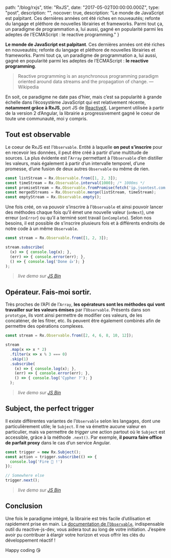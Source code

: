 
  path: "/blog/rxjs",
  title: "RxJS",
  date: "2017-05-02T00:00:00.000Z",
  type: "post",
  description: "",
  nocover: true,
  description: "Le monde de JavaScript est palpitant. Ces dernières années ont été riches en nouveautés; refonte du langage et pléthore de nouvelles librairies et frameworks. Parmi tout ça, un paradigme de programmation a, lui aussi, gagné en popularité parmi les adeptes de l’ECMAScript : le reactive programming."
}

**Le monde de JavaScript est palpitant**. Ces dernières années ont été riches en nouveautés; refonte du langage et pléthore de nouvelles librairies et frameworks. Parmi tout ça, un paradigme de programmation a, lui aussi, gagné en popularité parmi les adeptes de l’ECMAScript : **le reactive programming**.

> Reactive programming is an asynchronous programming paradigm oriented around data streams and the propagation of change.
> — Wikipedia

En soit, ce paradigme ne date pas d’hier, mais c’est sa popularité à grande échelle dans l’écosystème JavaScript qui est relativement récente, **notamment grâce à RxJS**, port JS de [ReactiveX](http://reactivex.io/). Largement utilisée à partir de la version 2 d’Angular, la librairie a progressivement gagné le coeur de toute une communauté, moi y compris.

## Tout est observable
Le coeur de RxJS est l’`Observable`. Entité à laquelle **on peut s’inscrire** pour en recevoir les données, il peut être créé à partir d’une multitude de sources. La plus évidente est l’`Array` permettant à l’`Observable` d’en distiller les valeurs, mais également à partir d’un intervalle temporel, d’une promesse, d’une fusion de deux autres `Observable` ou même de rien.

```javascript
const listStream = Rx.Observable.from([1, 2, 3]);
const timeStream = Rx.Observable.interval(1000); /* 1000ms */
const promiseStream = Rx.Observable.fromPromise(fetch('ip.jsontest.com'));
const mergedStreams = Rx.Observable.merge(listStream, timeStream);
const emptyStream = Rx.Observable.empty();
```

Une fois créé, on va pouvoir s’inscrire à l’`Observable` et ainsi pouvoir lancer des méthodes chaque fois qu’il émet une nouvelle valeur (`onNext`), une erreur (`onError`) ou qu’il a terminé sont travail (`onComplete`). Selon nos besoins, il est possible de s’inscrire plusieurs fois et à différents endroits de notre code à un même `Observable`.

```javascript
const stream = Rx.Observable.from([1, 2, 3]);

stream.subscribe(
  (x) => { console.log(x); },
  (err) => { console.error(err); },
  () => { console.log('Done 👍'); }
);
```
>*live demo sur [JS Bin](https://jsbin.com/kamolem/2/edit?js,console)*

## Opérateur. Fais-moi sortir.
Très proches de l’API de l’`Array`, **les opérateurs sont les méthodes qui vont travailler sur les valeurs émises** par l’`Observable`. Présents dans son `prototype`, ils vont ainsi permettre de modifier ces valeurs, de les concaténer, de les fitrer, etc. Ils peuvent être également combinés afin de permettre des opérations complexes.

```javascript
const stream = Rx.Observable.from([2, 4, 6, 8, 10, 12]);

stream
  .map(x => x * 2)
  .filter(x => x % 3 === 0)
  .skip(1)
  .subscribe(
    (x) => { console.log(x); },
    (err) => { console.error(err); },
    () => { console.log('Cypher ?'); }
  );
```
>*live demo sur [JS Bin](https://jsbin.com/kamolem/3/edit?js,console)*

## Subject, the perfect trigger
Il existe différentes variantes de l’`Observable` selon les langages, dont une particulièrement utile; le `Subject`. Il ne va émettre aucune valeur en particulier, mais va permettre de *trigger* une action partout où le `Subject` est accessible, grâce à la méthode `.next()`. Par exemple, **il pourra faire office de parfait proxy** dans le cas d’un service Angular.

```javascript
const trigger = new Rx.Subject();
const action = trigger.subscribe(() => {
  console.log('Fire 🚀 !')
});

// Somewhere else
trigger.next();
```
>*live demo sur [JS Bin](https://jsbin.com/remeyis/2/edit?js,console)*

## Conclusion
Une fois le paradigme intégré, la librairie est très facile d’utilisation et rapidement prise en main. La [documentation de l’`Observable`](https://github.com/Reactive-Extensions/RxJS/blob/master/doc/api/core/observable.md), indispensable outil du reactive-js-dev, vous aidera tout au long de votre initiation. J’espère avoir pu contribuer à élargir votre horizon et vous offrir les clés du développement réactif !

Happy coding :kissing_heart:
